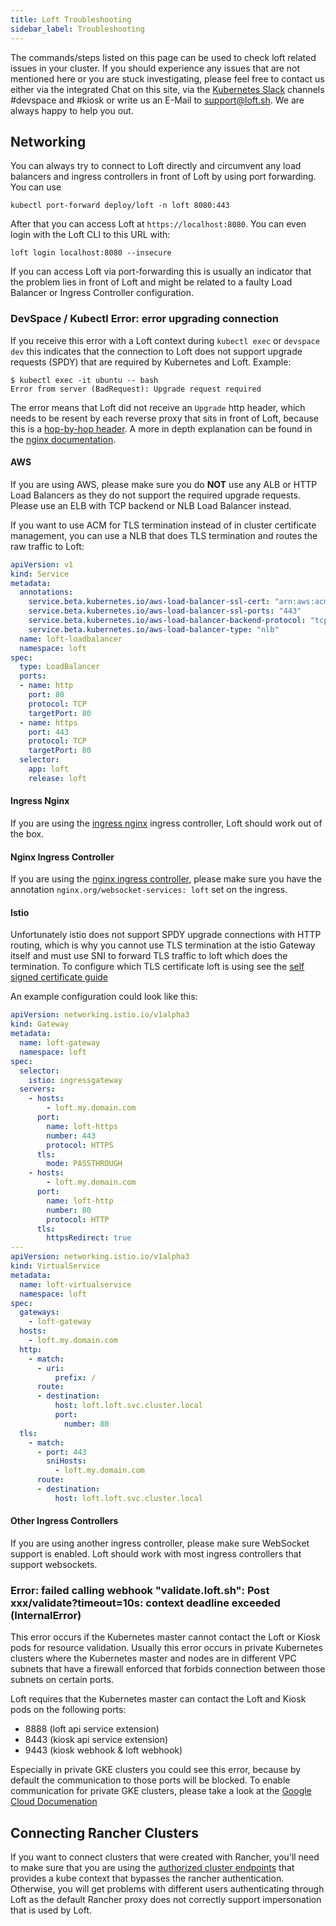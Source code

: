 ```yaml
---
title: Loft Troubleshooting
sidebar_label: Troubleshooting
---
```


The commands/steps listed on this page can be used to check loft related issues in your cluster. If you should experience any issues that are not mentioned here or you are stuck investigating, please feel free to contact us either via the integrated Chat on this site, via the [Kubernetes Slack](https://slack.k8s.io/) channels #devspace and #kiosk or write us an E-Mail to support@loft.sh. We are always happy to help you out. 

## Networking 

You can always try to connect to Loft directly and circumvent any load balancers and ingress controllers in front of Loft by using port forwarding. You can use

```
kubectl port-forward deploy/loft -n loft 8080:443
```

After that you can access Loft at `https://localhost:8080`. You can even login with the Loft CLI to this URL with:

```
loft login localhost:8080 --insecure
```

If you can access Loft via port-forwarding this is usually an indicator that the problem lies in front of Loft and might be related to a faulty Load Balancer or Ingress Controller configuration.

### DevSpace / Kubectl Error: error upgrading connection

If you receive this error with a Loft context during `kubectl exec` or `devspace dev` this indicates that the connection to Loft does not support upgrade requests (SPDY) that are required by Kubernetes and Loft. Example:
```
$ kubectl exec -it ubuntu -- bash
Error from server (BadRequest): Upgrade request required
```

The error means that Loft did not receive an `Upgrade` http header, which needs to be resent by each reverse proxy that sits in front of Loft, because this is a [hop-by-hop header](https://www.freesoft.org/CIE/RFC/2068/143.htm). A more in depth explanation can be found in the [nginx documentation](https://www.nginx.com/blog/websocket-nginx).

#### AWS

If you are using AWS, please make sure you do **NOT** use any ALB or HTTP Load Balancers as they do not support the required upgrade requests. Please use an ELB with TCP backend or NLB Load Balancer instead.

If you want to use ACM for TLS termination instead of in cluster certificate management, you can use a NLB that does TLS termination and routes the raw traffic to Loft:
```yaml
apiVersion: v1
kind: Service
metadata:
  annotations:
    service.beta.kubernetes.io/aws-load-balancer-ssl-cert: "arn:aws:acm:eu-west-2:xxx:certificate/xxx"
    service.beta.kubernetes.io/aws-load-balancer-ssl-ports: "443"
    service.beta.kubernetes.io/aws-load-balancer-backend-protocol: "tcp"
    service.beta.kubernetes.io/aws-load-balancer-type: "nlb"
  name: loft-loadbalancer
  namespace: loft
spec:
  type: LoadBalancer
  ports:
  - name: http
    port: 80
    protocol: TCP
    targetPort: 80
  - name: https
    port: 443
    protocol: TCP
    targetPort: 80
  selector:
    app: loft
    release: loft
```

#### Ingress Nginx

If you are using the [ingress nginx](https://github.com/kubernetes/ingress-nginx/) ingress controller, Loft should work out of the box.

#### Nginx Ingress Controller

If you are using the [nginx ingress controller](https://docs.nginx.com/nginx-ingress-controller/overview/#what-is-the-ingress-controller), please make sure you have the annotation `nginx.org/websocket-services: loft` set on the ingress.

#### Istio 

Unfortunately istio does not support SPDY upgrade connections with HTTP routing, which is why you cannot use TLS termination at the istio Gateway itself and must use SNI to forward TLS traffic to loft which does the termination. To configure which TLS certificate loft is using see the [self signed certificate guide](./administration/self-signed-certificate.mdx) 

An example configuration could look like this:
```yaml
apiVersion: networking.istio.io/v1alpha3
kind: Gateway
metadata:
  name: loft-gateway
  namespace: loft
spec:
  selector:
    istio: ingressgateway
  servers:
    - hosts:
        - loft.my.domain.com
      port:
        name: loft-https
        number: 443
        protocol: HTTPS
      tls:
        mode: PASSTHROUGH
    - hosts:
        - loft.my.domain.com
      port:
        name: loft-http
        number: 80
        protocol: HTTP
      tls:
        httpsRedirect: true
---
apiVersion: networking.istio.io/v1alpha3
kind: VirtualService
metadata:
  name: loft-virtualservice
  namespace: loft
spec:
  gateways:
    - loft-gateway
  hosts:
    - loft.my.domain.com
  http:
    - match:
      - uri:
          prefix: /
      route:
      - destination:
          host: loft.loft.svc.cluster.local
          port:
            number: 80
  tls:
    - match:
      - port: 443
        sniHosts:
          - loft.my.domain.com
      route:
      - destination:
          host: loft.loft.svc.cluster.local
```

#### Other Ingress Controllers

If you are using another ingress controller, please make sure WebSocket support is enabled. Loft should work with most ingress controllers that support websockets.

### Error: failed calling webhook "validate.loft.sh": Post xxx/validate?timeout=10s: context deadline exceeded (InternalError)

This error occurs if the Kubernetes master cannot contact the Loft or Kiosk pods for resource validation. Usually this error occurs in private Kubernetes clusters where the Kubernetes master and nodes are in different VPC subnets that have a firewall enforced that forbids connection between those subnets on certain ports.

Loft requires that the Kubernetes master can contact the Loft and Kiosk pods on the following ports:
- 8888 (loft api service extension)
- 8443 (kiosk api service extension)
- 9443 (kiosk webhook & loft webhook)

Especially in private GKE clusters you could see this error, because by default the communication to those ports will be blocked. To enable communication for private GKE clusters, please take a look at the [Google Cloud Documenation](https://cloud.google.com/kubernetes-engine/docs/how-to/private-clusters#add_firewall_rules)

## Connecting Rancher Clusters

If you want to connect clusters that were created with Rancher, you'll need to make sure that you are using the [authorized cluster endpoints](https://rancher.com/docs/rancher/v2.x/en/cluster-admin/cluster-access/kubectl/#authenticating-directly-with-a-downstream-cluster) that provides a kube context that bypasses the rancher authentication. 
Otherwise, you will get problems with different users authenticating through Loft as the default Rancher proxy does not correctly support impersonation that is used by Loft.





